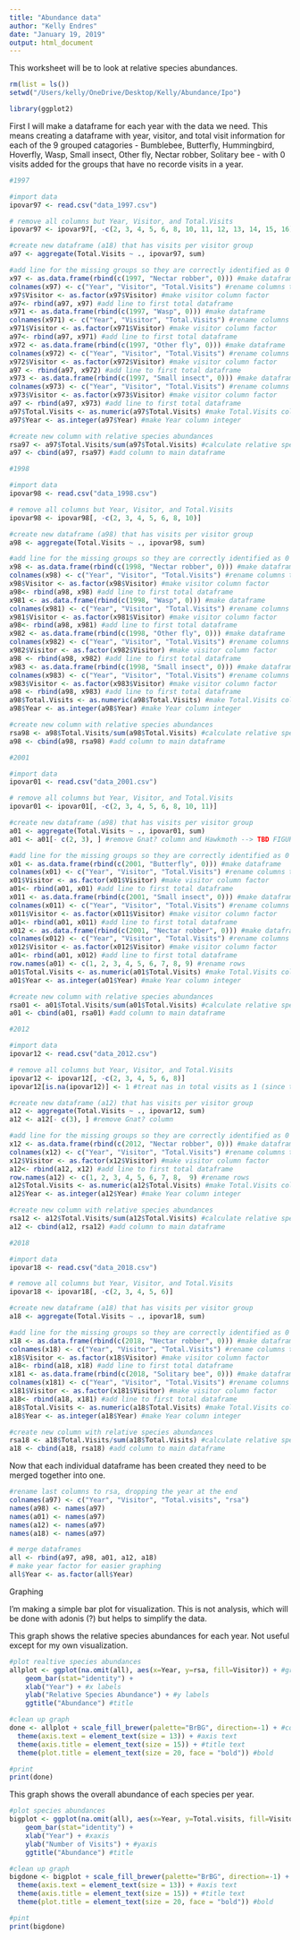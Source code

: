 ```yaml
---
title: "Abundance data"
author: "Kelly Endres"
date: "January 19, 2019"
output: html_document
---
```


This worksheet will be to look at relative species abundances. 

```r
rm(list = ls())
setwd("/Users/kelly/OneDrive/Desktop/Kelly/Abundance/Ipo")

library(ggplot2)
```

First I will make a dataframe for each year with the data we need. This means creating a dataframe with year, visitor, and total visit information for each of the 9 grouped catagories - Bumblebee, Butterfly, Hummingbird, Hoverfly, Wasp, Small insect, Other fly, Nectar robber, Solitary bee - with 0 visits added for the groups that have no recorde visits in a year. 



```r

#1997

#import data
ipovar97 <- read.csv("data_1997.csv")

# remove all columns but Year, Visitor, and Total.Visits
ipovar97 <- ipovar97[, -c(2, 3, 4, 5, 6, 8, 10, 11, 12, 13, 14, 15, 16)]

#create new dataframe (a18) that has visits per visitor group
a97 <- aggregate(Total.Visits ~ ., ipovar97, sum)

#add line for the missing groups so they are correctly identified as 0
x97 <- as.data.frame(rbind(c(1997, "Nectar robber", 0))) #make dataframe
colnames(x97) <- c("Year", "Visitor", "Total.Visits") #rename columns to match
x97$Visitor <- as.factor(x97$Visitor) #make visitor column factor
a97<- rbind(a97, x97) #add line to first total dataframe
x971 <- as.data.frame(rbind(c(1997, "Wasp", 0))) #make dataframe
colnames(x971) <- c("Year", "Visitor", "Total.Visits") #rename columns to match
x971$Visitor <- as.factor(x971$Visitor) #make visitor column factor
a97<- rbind(a97, x971) #add line to first total dataframe
x972 <- as.data.frame(rbind(c(1997, "Other fly", 0))) #make dataframe
colnames(x972) <- c("Year", "Visitor", "Total.Visits") #rename columns to match
x972$Visitor <- as.factor(x972$Visitor) #make visitor column factor
a97 <- rbind(a97, x972) #add line to first total dataframe
x973 <- as.data.frame(rbind(c(1997, "Small insect", 0))) #make dataframe
colnames(x973) <- c("Year", "Visitor", "Total.Visits") #rename columns to match
x973$Visitor <- as.factor(x973$Visitor) #make visitor column factor
a97 <- rbind(a97, x973) #add line to first total dataframe
a97$Total.Visits <- as.numeric(a97$Total.Visits) #make Total.Visits column numeric
a97$Year <- as.integer(a97$Year) #make Year column integer

#create new column with relative species abundances
rsa97 <- a97$Total.Visits/sum(a97$Total.Visits) #calculate relative species abundance 
a97 <- cbind(a97, rsa97) #add column to main dataframe
```

```r
#1998

#import data
ipovar98 <- read.csv("data_1998.csv")

# remove all columns but Year, Visitor, and Total.Visits
ipovar98 <- ipovar98[, -c(2, 3, 4, 5, 6, 8, 10)]

#create new dataframe (a98) that has visits per visitor group
a98 <- aggregate(Total.Visits ~ ., ipovar98, sum)

#add line for the missing groups so they are correctly identified as 0
x98 <- as.data.frame(rbind(c(1998, "Nectar robber", 0))) #make dataframe
colnames(x98) <- c("Year", "Visitor", "Total.Visits") #rename columns to match
x98$Visitor <- as.factor(x98$Visitor) #make visitor column factor
a98<- rbind(a98, x98) #add line to first total dataframe
x981 <- as.data.frame(rbind(c(1998, "Wasp", 0))) #make dataframe
colnames(x981) <- c("Year", "Visitor", "Total.Visits") #rename columns to match
x981$Visitor <- as.factor(x981$Visitor) #make visitor column factor
a98<- rbind(a98, x981) #add line to first total dataframe
x982 <- as.data.frame(rbind(c(1998, "Other fly", 0))) #make dataframe
colnames(x982) <- c("Year", "Visitor", "Total.Visits") #rename columns to match
x982$Visitor <- as.factor(x982$Visitor) #make visitor column factor
a98 <- rbind(a98, x982) #add line to first total dataframe
x983 <- as.data.frame(rbind(c(1998, "Small insect", 0))) #make dataframe
colnames(x983) <- c("Year", "Visitor", "Total.Visits") #rename columns to match
x983$Visitor <- as.factor(x983$Visitor) #make visitor column factor
a98 <- rbind(a98, x983) #add line to first total dataframe
a98$Total.Visits <- as.numeric(a98$Total.Visits) #make Total.Visits column numeric
a98$Year <- as.integer(a98$Year) #make Year column integer

#create new column with relative species abundances
rsa98 <- a98$Total.Visits/sum(a98$Total.Visits) #calculate relative species abundance 
a98 <- cbind(a98, rsa98) #add column to main dataframe
```

```r
#2001

#import data
ipovar01 <- read.csv("data_2001.csv")

# remove all columns but Year, Visitor, and Total.Visits
ipovar01 <- ipovar01[, -c(2, 3, 4, 5, 6, 8, 10, 11)]

#create new dataframe (a98) that has visits per visitor group
a01 <- aggregate(Total.Visits ~ ., ipovar01, sum)
a01 <- a01[- c(2, 3), ] #remove Gnat? column and Hawkmoth --> TBD FIGURE OUT WHAT TO DO

#add line for the missing groups so they are correctly identified as 0
x01 <- as.data.frame(rbind(c(2001, "Butterfly", 0))) #make dataframe
colnames(x01) <- c("Year", "Visitor", "Total.Visits") #rename columns to match
x01$Visitor <- as.factor(x01$Visitor) #make visitor column factor
a01<- rbind(a01, x01) #add line to first total dataframe
x011 <- as.data.frame(rbind(c(2001, "Small insect", 0))) #make dataframe
colnames(x011) <- c("Year", "Visitor", "Total.Visits") #rename columns to match
x011$Visitor <- as.factor(x011$Visitor) #make visitor column factor
a01<- rbind(a01, x011) #add line to first total dataframe
x012 <- as.data.frame(rbind(c(2001, "Nectar robber", 0))) #make dataframe
colnames(x012) <- c("Year", "Visitor", "Total.Visits") #rename columns to match
x012$Visitor <- as.factor(x012$Visitor) #make visitor column factor
a01<- rbind(a01, x012) #add line to first total dataframe
row.names(a01) <- c(1, 2, 3, 4, 5, 6, 7, 8, 9) #rename rows
a01$Total.Visits <- as.numeric(a01$Total.Visits) #make Total.Visits column numeric
a01$Year <- as.integer(a01$Year) #make Year column integer

#create new column with relative species abundances
rsa01 <- a01$Total.Visits/sum(a01$Total.Visits) #calculate relative species abundance 
a01 <- cbind(a01, rsa01) #add column to main dataframe
```


```r
#2012

#import data
ipovar12 <- read.csv("data_2012.csv")

# remove all columns but Year, Visitor, and Total.Visits
ipovar12 <- ipovar12[, -c(2, 3, 4, 5, 6, 8)]
ipovar12[is.na(ipovar12)] <- 1 #treat nas in total visits as 1 (since there was only 1 visit the number of visits wasn't put down)

#create new dataframe (a12) that has visits per visitor group
a12 <- aggregate(Total.Visits ~ ., ipovar12, sum)
a12 <- a12[- c(3), ] #remove Gnat? column

#add line for the missing groups so they are correctly identified as 0
x12 <- as.data.frame(rbind(c(2012, "Nectar robber", 0))) #make dataframe
colnames(x12) <- c("Year", "Visitor", "Total.Visits") #rename columns to match
x12$Visitor <- as.factor(x12$Visitor) #make visitor column factor
a12<- rbind(a12, x12) #add line to first total dataframe
row.names(a12) <- c(1, 2, 3, 4, 5, 6, 7, 8,  9) #rename rows
a12$Total.Visits <- as.numeric(a12$Total.Visits) #make Total.Visits column numeric
a12$Year <- as.integer(a12$Year) #make Year column integer

#create new column with relative species abundances
rsa12 <- a12$Total.Visits/sum(a12$Total.Visits) #calculate relative species abundance 
a12 <- cbind(a12, rsa12) #add column to main dataframe

```


```r
#2018

#import data
ipovar18 <- read.csv("data_2018.csv")

# remove all columns but Year, Visitor, and Total.Visits
ipovar18 <- ipovar18[, -c(2, 3, 4, 5, 6)]

#create new dataframe (a18) that has visits per visitor group
a18 <- aggregate(Total.Visits ~ ., ipovar18, sum)

#add line for the missing groups so they are correctly identified as 0
x18 <- as.data.frame(rbind(c(2018, "Nectar robber", 0))) #make dataframe
colnames(x18) <- c("Year", "Visitor", "Total.Visits") #rename columns to match
x18$Visitor <- as.factor(x18$Visitor) #make visitor column factor
a18<- rbind(a18, x18) #add line to first total dataframe
x181 <- as.data.frame(rbind(c(2018, "Solitary bee", 0))) #make dataframe
colnames(x181) <- c("Year", "Visitor", "Total.Visits") #rename columns to match
x181$Visitor <- as.factor(x181$Visitor) #make visitor column factor
a18<- rbind(a18, x181) #add line to first total dataframe
a18$Total.Visits <- as.numeric(a18$Total.Visits) #make Total.Visits column numeric
a18$Year <- as.integer(a18$Year) #make Year column integer

#create new column with relative species abundances
rsa18 <- a18$Total.Visits/sum(a18$Total.Visits) #calculate relative species abundance 
a18 <- cbind(a18, rsa18) #add column to main dataframe
```

Now that each individual dataframe has been created they need to be merged together into one. 

```r
#rename last columns to rsa, dropping the year at the end
colnames(a97) <- c("Year", "Visitor", "Total.visits", "rsa")
names(a98) <- names(a97) 
names(a01) <- names(a97)
names(a12) <- names(a97)
names(a18) <- names(a97)

# merge dataframes
all <- rbind(a97, a98, a01, a12, a18)
# make year factor for easier graphing 
all$Year <- as.factor(all$Year)
```

Graphing

I'm making a simple bar plot for visualization. This is not analysis, which will be done with adonis (?) but helps to simplify the data. 

This graph shows the relative species abundances for each year. Not useful except for my own visualization. 

```r
#plot realtive species abundances
allplot <- ggplot(na.omit(all), aes(x=Year, y=rsa, fill=Visitor)) + #graph
    geom_bar(stat="identity") + 
    xlab("Year") + #x labels 
    ylab("Relative Species Abundance") + #y labels
    ggtitle("Abundance") #title

#clean up graph
done <- allplot + scale_fill_brewer(palette="BrBG", direction=-1) + #color
  theme(axis.text = element_text(size = 13)) + #axis text
  theme(axis.title = element_text(size = 15)) + #title text
  theme(plot.title = element_text(size = 20, face = "bold")) #bold

#print
print(done)
```

This graph shows the overall abundance of each species per year. 

```r
#plot species abundances
bigplot <- ggplot(na.omit(all), aes(x=Year, y=Total.visits, fill=Visitor)) + #graph
    geom_bar(stat="identity") + 
    xlab("Year") + #xaxis
    ylab("Number of Visits") + #yaxis
    ggtitle("Abundance") #title

#clean up graph
bigdone <- bigplot + scale_fill_brewer(palette="BrBG", direction=-1) + #color
  theme(axis.text = element_text(size = 13)) + #axis text
  theme(axis.title = element_text(size = 15)) + #title text
  theme(plot.title = element_text(size = 20, face = "bold")) #bold

#pint
print(bigdone)
```


